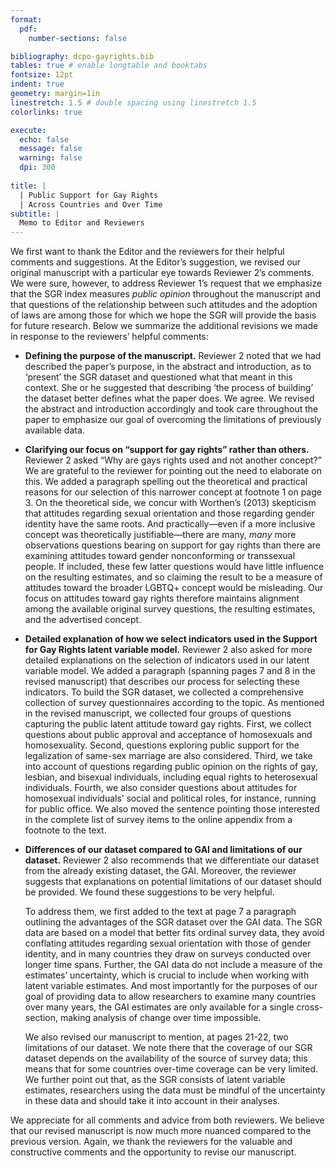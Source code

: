 ```yaml
---
format:
  pdf:
    number-sections: false

bibliography: dcpo-gayrights.bib
tables: true # enable longtable and booktabs
fontsize: 12pt
indent: true
geometry: margin=1in
linestretch: 1.5 # double spacing using linestretch 1.5
colorlinks: true

execute:
  echo: false
  message: false
  warning: false
  dpi: 300
    
title: |
  | Public Support for Gay Rights
  | Across Countries and Over Time
subtitle: |
  Memo to Editor and Reviewers
---
```


We first want to thank the Editor and the reviewers for their helpful comments and suggestions. At the Editor's suggestion, we revised our original manuscript with a particular eye towards Reviewer 2's comments.  We were sure, however, to address Reviewer 1's request that we emphasize that the SGR index measures _public opinion_ throughout the manuscript and that questions of the relationship between such attitudes and the adoption of laws are among those for which we hope the SGR will provide the basis for future research. Below we summarize the additional revisions we made in response to the reviewers' helpful comments:

-   **Defining the purpose of the manuscript.** Reviewer 2 noted that we had described the paper's purpose, in the abstract and introduction, as to 'present' the SGR dataset and questioned what that meant in this context.  She or he suggested that describing 'the process of building' the dataset better defines what the paper does.  We agree.  We revised the abstract and introduction accordingly and took care throughout the paper to emphasize our goal of overcoming the limitations of previously available data.

-   **Clarifying our focus on "support for gay rights" rather than others.** Reviewer 2 asked "Why are gays rights used and not another concept?"  We are grateful to the reviewer for pointing out the need to elaborate on this.  We added a paragraph spelling out the theoretical and practical reasons for our selection of this narrower concept at footnote 1 on page 3. On the theoretical side, we concur with Worthen's (2013) skepticism that attitudes regarding sexual orientation and those regarding gender identity have the same roots. And practically---even if a more inclusive concept was theoretically justifiable---there are many, _many_ more observations questions bearing on support for gay rights than there are examining attitudes toward gender nonconforming or transsexual people. If included, these few latter questions would have little influence on the resulting estimates, and so claiming the result to be a measure of attitudes toward the broader LGBTQ+ concept would be misleading.
Our focus on attitudes toward gay rights therefore maintains alignment among the available original survey questions, the resulting estimates, and the advertised concept.

-   **Detailed explanation of how we select indicators used in the Support for Gay Rights latent variable model.**
Reviewer 2 also asked for more detailed explanations on the selection of indicators used in our latent variable model.
We added a paragraph (spanning pages 7 and 8 in the revised manuscript) that describes our process for selecting these indicators.
To build the SGR dataset, we collected a comprehensive collection of survey questionnaires according to the topic. As mentioned in the revised manuscript, we collected four groups of questions capturing the public latent attitude toward gay rights. First, we collect questions about public approval and acceptance of homosexuals and homosexuality. Second, questions exploring public support for the legalization of same-sex marriage are also considered. Third, we take into account of questions regarding public opinion on the rights of gay, lesbian, and bisexual individuals, including equal rights to heterosexual individuals. Fourth, we also consider questions about attitudes for homosexual individuals’ social and political roles, for instance, running for public office.
We also moved the sentence pointing those interested in the complete list of survey items to the online appendix from a footnote to the text.

-   **Differences of our dataset compared to GAI and limitations of our dataset.** Reviewer 2 also recommends that we differentiate our dataset from the already existing dataset, the GAI. Moreover, the reviewer suggests that explanations on potential limitations of our dataset should be provided. We found these suggestions to be very helpful.

    To address them, we first added to the text at page 7 a paragraph outlining the advantages of the SGR dataset over the GAI data. The SGR data are based on a model that better fits ordinal survey data, they avoid conflating attitudes regarding sexual orientation with those of gender identity, and in many countries they draw on surveys conducted over longer time spans. Further, the GAI data do not include a measure of the estimates' uncertainty, which is crucial to include when working with latent variable estimates. And most importantly for the purposes of our goal of providing data to allow researchers to examine many countries over many years, the GAI estimates are only available for a single cross-section, making analysis of change over time impossible.

    We also revised our manuscript to mention, at pages 21-22, two limitations of our dataset. We note there that the coverage of our SGR dataset depends on the availability of the source of survey data; this means that for some countries over-time coverage can be very limited. We further point out that, as the SGR consists of latent variable estimates, researchers using the data must be mindful of the uncertainty in these data and should take it into account in their analyses.

We appreciate for all comments and advice from both reviewers. We believe that our revised manuscript is now much more nuanced compared to the previous version. Again, we thank the reviewers for the valuable and constructive comments and the opportunity to revise our manuscript.

